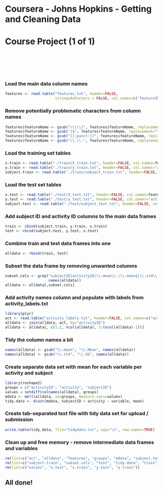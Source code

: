 # Coursera - Johns Hopkins - Getting and Cleaning Data
# Course Project (1 of 1)

</br>
---
</br>

### Load the main data column names
```r
features <- read.table("features.txt", header=FALSE,
                       stringsAsFactors = FALSE, col.names=c("featureID", "featureName"))
```

### Remove potentially problematic characters from column names
```r
features$featureName <- gsub("\\(\\)", features$featureName, replacement="")
features$featureName <- gsub(")$", features$featureName, replacement="")
features$featureName <- gsub("[[:punct:]]", features$featureName, replacement=".")
features$featureName <- gsub("\\.\\.", features$featureName, replacement=".")
```

### Load the training set tables
```r
x.train <- read.table("./train/X_train.txt", header=FALSE, col.names=features$featureName)
y.train <- read.table("./train/y_train.txt", header=FALSE, col.names="activityID")
subject.train <- read.table("./train/subject_train.txt", header=FALSE, col.names="subjectID")
```

### Load the test set tables
```r
x.test <- read.table("./test/X_test.txt", header=FALSE, col.names=features$featureName)
y.test <- read.table("./test/y_test.txt", header=FALSE, col.names="activityID")
subject.test <- read.table("./test/subject_test.txt", header=FALSE, col.names="subjectID")
```

### Add subject ID and activity ID columns to the main data frames
```r
train <- cbind(subject.train, y.train, x.train)
test <- cbind(subject.test, y.test, x.test)
```

### Combine train and test data frames into one
```r
alldata <- rbind(train, test)
```

### Subset the data frame by removing unwanted columns
```r
subset.cols <- grep("subjectID|activityID|\\.mean\\.|\\.mean$|\\.std\\.|\\.std$",
                    names(alldata))
alldata <- alldata[,subset.cols]
```

### Add activity names column and populate with labels from activity_labels.txt
```r
library(plyr)
act <- read.table("activity_labels.txt", header=FALSE, col.names=c("activityID", "activity"))
alldata <- join(alldata, act, by="activityID")
alldata <- alldata[, c(1:2, ncol(alldata), 3:(ncol(alldata)-1))]
```

### Tidy the column names a bit
```r
names(alldata) <- gsub("\\.mean", "\\.Mean", names(alldata))
names(alldata) <- gsub("\\.std", "\\.SD", names(alldata))
```

### Create separate data set with mean for each variable per activity and subject
```r
library(reshape2)
groups = c("activityID", "activity", "subjectID")
values = setdiff(colnames(alldata), groups)
mdata <- melt(alldata, id=groups, measure.vars=values)
tidy.data <- dcast(mdata, subjectID + activity ~ variable, mean)    
```

### Create tab-separated text file with tidy data set for upload / submission
```r
write.table(tidy.data, file="tidydata.txt", sep="\t", row.names=TRUE)
```

### Clean up and free memory - remove intermediate data frames and variables
```r
rm(list=c("act", "alldata", "features", "groups", "mdata", "subject.test"))
rm(list=c("subject.train", "subset.cols", "test", "tidy.data", "train"))
rm(list=c("values", "x.test", "x.train", "y.test", "y.train"))
```

## All done!

